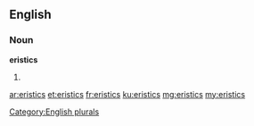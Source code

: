 ==English==

===Noun===
'''eristics'''

# {{plural of|eristic}}

[[Category:English plurals]]

[[ar:eristics]]
[[et:eristics]]
[[fr:eristics]]
[[ku:eristics]]
[[mg:eristics]]
[[my:eristics]]